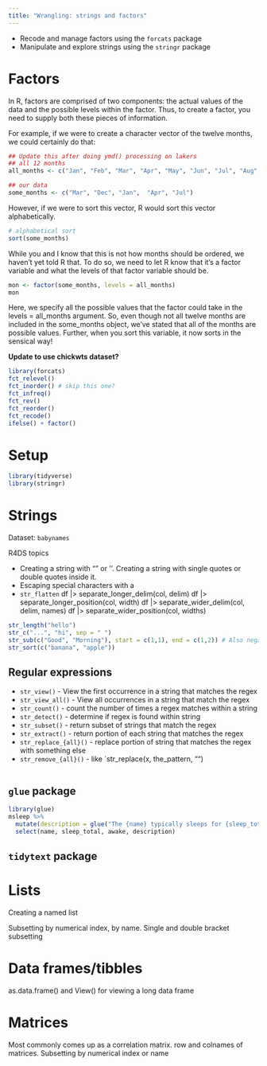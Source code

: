 ```yaml
---
title: "Wrangling: strings and factors"
---
```



- Recode and manage factors using the `forcats` package
- Manipulate and explore strings using the `stringr` package

# Factors

In R, factors are comprised of two components: the actual values of the data and the possible levels within the factor. Thus, to create a factor, you need to supply both these pieces of information.

For example, if we were to create a character vector of the twelve months, we could certainly do that:


```r
## Update this after doing ymd() processing on lakers
## all 12 months
all_months <- c("Jan", "Feb", "Mar", "Apr", "May", "Jun", "Jul", "Aug", "Sep", "Oct", "Nov", "Dec")

## our data
some_months <- c("Mar", "Dec", "Jan",  "Apr", "Jul")
```

However, if we were to sort this vector, R would sort this vector alphabetically.

```r
# alphabetical sort
sort(some_months)
```

While you and I know that this is not how months should be ordered, we haven’t yet told R that. To do so, we need to let R know that it’s a factor variable and what the levels of that factor variable should be.

```r
mon <- factor(some_months, levels = all_months)
mon
```

Here, we specify all the possible values that the factor could take in the levels = all_months argument. So, even though not all twelve months are included in the some_months object, we’ve stated that all of the months are possible values. Further, when you sort this variable, it now sorts in the sensical way!

**Update to use chickwts dataset?**

```r
library(forcats)
fct_relevel()
fct_inorder() # skip this one?
fct_infreq()
fct_rev()
fct_reorder()
fct_recode()
ifelse() + factor()
```



# Setup

```r
library(tidyverse)
library(stringr)
```

# Strings

Dataset: `babynames`

R4DS topics

- Creating a string with "" or ''. Creating a string with single quotes or double quotes inside it.
- Escaping special characters with a \
- `str_flatten`
df |> separate_longer_delim(col, delim)
df |> separate_longer_position(col, width)
df |> separate_wider_delim(col, delim, names)
df |> separate_wider_position(col, widths)

```r
str_length("hello")
str_c("...", "hi", sep = " ")
str_sub(c("Good", "Morning"), start = c(1,1), end = c(1,2)) # Also negative start and end
str_sort(c("banana", "apple"))
```

## Regular expressions

- `str_view()` - View the first occurrence in a string that matches the regex
- `str_view_all()` - View all occurrences in a string that match the regex
- `str_count()` - count the number of times a regex matches within a string
- `str_detect()` - determine if regex is found within string
- `str_subset()` - return subset of strings that match the regex
- `str_extract()` - return portion of each string that matches the regex
- `str_replace_{all}()` - replace portion of string that matches the regex with something else
- `str_remove_{all}()` - like `str_replace(x, the_pattern, "")

```r

```


## `glue` package

```r
library(glue)
msleep %>%
  mutate(description = glue("The {name} typically sleeps for {sleep_total * 60} minutes and is awake for {awake * 60} minutes each day.")) %>% 
  select(name, sleep_total, awake, description)
```

## `tidytext` package


# Lists

Creating a named list

Subsetting by numerical index, by name. Single and double bracket subsetting



# Data frames/tibbles

as.data.frame() and View() for viewing a long data frame




# Matrices

Most commonly comes up as a correlation matrix. row and colnames of matrices. Subsetting by numerical index or name













